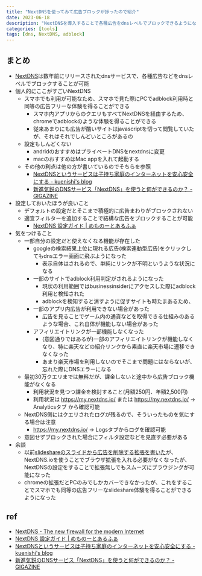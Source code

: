 ```yaml
---
title: "NextDNSを使ってみて広告ブロックが捗ったので紹介"
date: 2023-06-18
description: "NextDNSを導入することで各種広告をdnsレベルでブロックできるようになったため、各種サイトのブラウジングが快適になった話"
categories: [tools]
tags: [dns, NextDNS, adblock]
---
```



## まとめ
- [NextDNS](https://nextdns.io/)は数年前にリリースされたdnsサービスで、各種広告などをdnsレベルでブロックすることが可能
- 個人的にここがすごいNextDNS
  - スマホでも利用が可能なため、スマホで見た際にPCでadblock利用時と同等の広告フリーな体験を得ることができる
    - スマホ内アプリからのクエリもすべてNextDNSを経由するため、chromeでadblockのような体験を得ることができる
    - 従来あまりにも広告が酷いサイトはjavascriptを切って閲覧していたが、それはそれでしんどいところがあるの
  - 設定もしんどくない
    - andridのおすすめはプライベートDNSをnextdnsに変更
    - macのおすすめはMac appを入れて起動する
  - その他の利点は他の方が書いているのでそちらを参照
    - [NextDNSというサービスは子持ち家庭のインターネットを安心安全にする - kuenishi's blog](https://kuenishi.hatenadiary.jp/entry/2020/06/06/111724)
    - [新進気鋭のDNSサービス「NextDNS」を使うと何ができるのか？ - GIGAZINE](https://gigazine.net/news/20200415-next-dns-is-great/)
- 設定しておいたほうが良いこと
  - デフォルトの設定だとそこまで積極的に広告まわりがブロックされない
  - 適宜フィルターを追加することで結構な広告をブロックすることが可能
    - [NextDNS 設定ガイド | めものーとあるふぁ](https://memonotealpha.net/blog/archives/3723)
- 気をつけること
  - 一部自分の設定だと使えなくなる機能が存在した
    - googleの検索結果上位に現れる広告(検索連動型広告)をクリックしてもdnsエラー画面に飛ぶようになった
      - 表示自体はされるので、単純にリンクが不明というような状況になる
    - 一部のサイトでadblock利用判定がされるようになった
      - 現状の利用範囲ではbusinessinsiderにアクセスした際にadblock利用と検知された
      - adblockを検知すると消すように促すサイトも時たまあるため、
    - 一部のアプリ内広告が利用できない場合があった
      - 広告を見ることでゲーム内の通貨などを取得できる仕組みのあるような場合、これ自体が機能しない場合があった
    - アフィリエイトリンクが一部機能しなくなった
      - (意図通りではあるが)一部のアフィリエイトリンクが機能しなくなり、特に楽天などの紹介リンクから素直に楽天市場に遷移できなくなった
      - あまり楽天市場を利用しないのでそこまで問題にはならないが、忘れた際にDNSエラーになる
  - 最初30万クエリまでは無料だが、課金しないと途中から広告ブロック機能がなくなる
    - 利用状況を見つつ課金を検討すること(月額250円、年額2,500円)
    - 利用状況は https://my.nextdns.io/ または https://my.nextdns.io/ → Analyticsタブ から確認可能
  - NextDNS側にはクエリされたログが残るので、そういったものを気にする場合は注意
    - https://my.nextdns.io/ → Logsタブからログを確認可能
  - 意図せずブロックされた場合にフィルタ設定などを見直す必要がある
- 余談
  - 以前[slideshareのスライドから広告を削除する拡張を書いた](./2023-04-04-refined-slideshare.mdx)が、NextDNS.ioを使うことでブラウザ拡張を入れる必要がなくなったが、NextDNSの設定をすることで拡張無しでもスムーズにブラウジングが可能になった
  - chromeの拡張だとPCのみでしかカバーできなかったが、これをすることでスマホでも同等の広告フリーなslideshare体験を得ることができるようになった

## ref
- [NextDNS - The new firewall for the modern Internet](https://nextdns.io/)
- [NextDNS 設定ガイド | めものーとあるふぁ](https://memonotealpha.net/blog/archives/3723)
- [NextDNSというサービスは子持ち家庭のインターネットを安心安全にする - kuenishi's blog](https://kuenishi.hatenadiary.jp/entry/2020/06/06/111724)
- [新進気鋭のDNSサービス「NextDNS」を使うと何ができるのか？ - GIGAZINE](https://gigazine.net/news/20200415-next-dns-is-great/)
